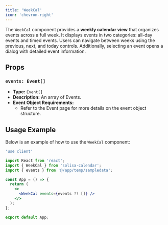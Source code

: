 ```yaml
---
title: 'WeekCal'
icon: 'chevron-right'
---
```



The `WeekCal` component provides a **weekly calendar view** that organizes events across a full week. It displays events in two categories: all-day events and timed events. Users can navigate between weeks using the previous, next, and today controls. Additionally, selecting an event opens a dialog with detailed event information.

## Props

### `events: Event[]`

- **Type:** `Event[]`
- **Description:** An array of <Link href="/types/Event">Events</Link>.
- **Event Object Requirements:**
  - Refer to the <Link href="/types/Event">Event</Link> page for more details on the event object structure.

## Usage Example

Below is an example of how to use the `WeekCal` component:

```jsx
'use client'

import React from 'react';
import { WeekCal } from 'solisa-calendar';
import { events } from '@/app/temp/sampledata';

const App = () => {
  return (
    <>
      <WeekCal events={events ?? []} />
    </>
  );
};

export default App;
